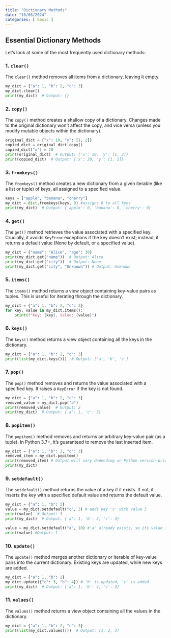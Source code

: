 ```yaml
---
title: "Dictionary Methods"
date: "10/08/2024"
categories: [ basic ]
---
```


## Essential Dictionary Methods

Let's look at some of the most frequently used dictionary methods:


### 1. `clear()`

The `clear()` method removes all items from a dictionary, leaving it empty.

```python
my_dict = {"a": 1, "b": 2, "c": 3}
my_dict.clear()
print(my_dict)  # Output: {}
```

### 2. `copy()`

The `copy()` method creates a shallow copy of a dictionary.  Changes made to the original dictionary won't affect the copy, and vice versa (unless you modify mutable objects within the dictionary).

```python
original_dict = {"x": 10, "y": [1, 2]}
copied_dict = original_dict.copy()
copied_dict["x"] = 20
print(original_dict)  # Output: {'x': 10, 'y': [1, 2]}
print(copied_dict)  # Output: {'x': 20, 'y': [1, 2]}
```

### 3. `fromkeys()`

The `fromkeys()` method creates a new dictionary from a given iterable (like a list or tuple) of keys, all assigned to a specified value.

```python
keys = ["apple", "banana", "cherry"]
my_dict = dict.fromkeys(keys, 0) #assigns 0 to all keys
print(my_dict)  # Output: {'apple': 0, 'banana': 0, 'cherry': 0}
```

### 4. `get()`

The `get()` method retrieves the value associated with a specified key.  Crucially, it avoids `KeyError` exceptions if the key doesn't exist; instead, it returns a default value (None by default, or a specified value).

```python
my_dict = {"name": "Alice", "age": 30}
print(my_dict.get("name"))  # Output: Alice
print(my_dict.get("city"))  # Output: None
print(my_dict.get("city", "Unknown")) # Output: Unknown
```

### 5. `items()`

The `items()` method returns a view object containing key-value pairs as tuples. This is useful for iterating through the dictionary.

```python
my_dict = {"a": 1, "b": 2, "c": 3}
for key, value in my_dict.items():
    print(f"Key: {key}, Value: {value}")
```

### 6. `keys()`

The `keys()` method returns a view object containing all the keys in the dictionary.

```python
my_dict = {"a": 1, "b": 2, "c": 3}
print(list(my_dict.keys()))  # Output: ['a', 'b', 'c']
```

### 7. `pop()`

The `pop()` method removes and returns the value associated with a specified key.  It raises a `KeyError` if the key is not found.

```python
my_dict = {"a": 1, "b": 2, "c": 3}
removed_value = my_dict.pop("b")
print(removed_value)  # Output: 2
print(my_dict)  # Output: {'a': 1, 'c': 3}
```

### 8. `popitem()`

The `popitem()` method removes and returns an arbitrary key-value pair (as a tuple). In Python 3.7+, it's guaranteed to remove the last inserted item.

```python
my_dict = {"a": 1, "b": 2, "c": 3}
removed_item = my_dict.popitem()
print(removed_item) # Output will vary depending on Python version prior to 3.7, but will be a (key,value) tuple
print(my_dict)
```

### 9. `setdefault()`

The `setdefault()` method returns the value of a key if it exists. If not, it inserts the key with a specified default value and returns the default value.

```python
my_dict = {"a": 1, "b": 2}
value = my_dict.setdefault("c", 3) # adds key 'c' with value 3
print(value)  # Output: 3
print(my_dict)  # Output: {'a': 1, 'b': 2, 'c': 3}

value = my_dict.setdefault("a", 10) #'a' already exists, so its value is returned
print(value) #Output: 1
```

### 10. `update()`

The `update()` method merges another dictionary or iterable of key-value pairs into the current dictionary. Existing keys are updated, while new keys are added.


```python
my_dict = {"a": 1, "b": 2}
my_dict.update({"c": 3, "b": 4}) # 'b' is updated, 'c' is added
print(my_dict)  # Output: {'a': 1, 'b': 4, 'c': 3}
```

### 11. `values()`

The `values()` method returns a view object containing all the values in the dictionary.

```python
my_dict = {"a": 1, "b": 2, "c": 3}
print(list(my_dict.values()))  # Output: [1, 2, 3]
```

